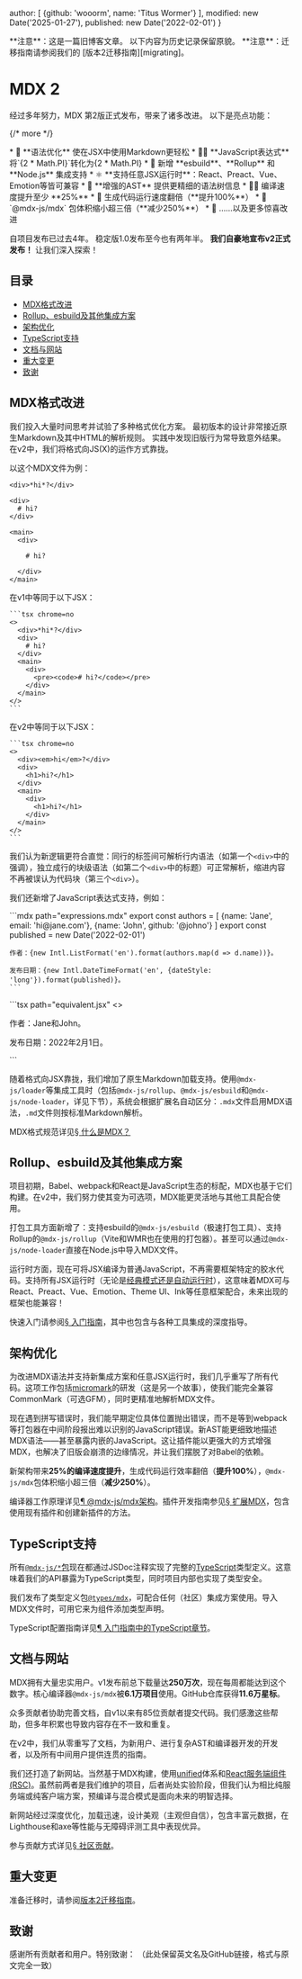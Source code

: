   author: [
    {github: 'wooorm', name: 'Titus Wormer'}
  ],
  modified: new Date('2025-01-27'),
  published: new Date('2022-02-01')
}

<Note type="legacy">
  **注意**：这是一篇旧博客文章。
  以下内容为历史记录保留原貌。
</Note>

<Note type="info">
  **注意**：迁移指南请参阅我们的
  [版本2迁移指南][migrating]。
</Note>

# MDX 2

经过多年努力，MDX 第2版正式发布，带来了诸多改进。
以下是亮点功能：

{/* more */}

<div className="emoji-list">
  * 📝 **语法优化** 使在JSX中使用Markdown更轻松
  * 🧑‍💻 **JavaScript表达式** 将`{2 * Math.PI}`转化为{2 * Math.PI}
  * 🔌 新增 **esbuild**、**Rollup** 和 **Node.js** 集成支持
  * ⚛️ **支持任意JSX运行时**：React、Preact、Vue、Emotion等皆可兼容
  * 🌳 **增强的AST** 提供更精细的语法树信息
  * 🏃‍♀️ 编译速度提升至少 **25%**
  * 🚴 生成代码运行速度翻倍（**提升100%**）
  * 🚄 `@mdx-js/mdx` 包体积缩小超三倍（**减少250%**）
  * 🧵 ……以及更多惊喜改进
</div>

自项目发布已过去4年。
稳定版1.0发布至今也有两年半。
**我们自豪地宣布v2正式发布！**
让我们深入探索！

## 目录

* [MDX格式改进](#improvements-to-the-mdx-format)
* [Rollup、esbuild及其他集成方案](#rollup-esbuild-and-other-integrations)
* [架构优化](#architectural-improvements)
* [TypeScript支持](#typescript)
* [文档与网站](#docs--site)
* [重大变更](#breaking-changes)
* [致谢](#thanks)

## MDX格式改进

我们投入大量时间思考并试验了多种格式优化方案。
最初版本的设计非常接近原生Markdown及其中HTML的解析规则。
实践中发现旧版行为常导致意外结果。
在v2中，我们将格式向JS(X)的运作方式靠拢。

以这个MDX文件为例：

```mdx chrome=no
<div>*hi*?</div>

<div>
  # hi?
</div>

<main>
  <div>

    # hi?

  </div>
</main>
```

<div className="big-columns">
  <div>
    在v1中等同于以下JSX：

    ```tsx chrome=no
    <>
      <div>*hi*?</div>
      <div>
        # hi?
      </div>
      <main>
        <div>
          <pre><code># hi?</code></pre>
        </div>
      </main>
    </>
    ```
  </div>

  <div>
    在v2中等同于以下JSX：

    ```tsx chrome=no
    <>
      <div><em>hi</em>?</div>
      <div>
        <h1>hi?</h1>
      </div>
      <main>
        <div>
          <h1>hi?</h1>
        </div>
      </main>
    </>
    ```
  </div>
</div>

我们认为新逻辑更符合直觉：同行的标签间可解析行内语法（如第一个`<div>`中的强调），独立成行的块级语法（如第二个`<div>`中的标题）可正常解析，缩进内容不再被误认为代码块（第三个`<div>`）。

我们还新增了JavaScript表达式支持，例如：

<div className="big-columns">
  <div>
    ```mdx path="expressions.mdx"
    export const authors = [
      {name: 'Jane', email: 'hi@jane.com'},
      {name: 'John', github: '@johno'}
    ]
    export const published = new Date('2022-02-01')

    作者：{new Intl.ListFormat('en').format(authors.map(d => d.name))}。

    发布日期：{new Intl.DateTimeFormat('en', {dateStyle: 'long'}).format(published)}。
    ```
  </div>

  <div>
    ```tsx path="equivalent.jsx"
    <>
      <p>作者：Jane和John。</p>
      <p>发布日期：2022年2月1日。</p>
    </>
    ```
  </div>
</div>

随着格式向JSX靠拢，我们增加了原生Markdown加载支持。使用`@mdx-js/loader`等集成工具时（包括`@mdx-js/rollup`、`@mdx-js/esbuild`和`@mdx-js/node-loader`，详见下节），系统会根据扩展名自动区分：`.mdx`文件启用MDX语法，`.md`文件则按标准Markdown解析。

MDX格式规范详见[§ 什么是MDX？][what]

## Rollup、esbuild及其他集成方案

项目初期，Babel、webpack和React是JavaScript生态的标配，MDX也基于它们构建。在v2中，我们努力使其变为可选项，MDX能更灵活地与其他工具配合使用。

打包工具方面新增了：支持esbuild的`@mdx-js/esbuild`（极速打包工具）、支持Rollup的`@mdx-js/rollup`（Vite和WMR也在使用的打包器）。甚至可以通过`@mdx-js/node-loader`直接在Node.js中导入MDX文件。

运行时方面，现在可将JSX编译为普通JavaScript，不再需要框架特定的胶水代码。支持所有JSX运行时（无论是[经典模式还是自动运行时][jsx-runtime]），这意味着MDX可与React、Preact、Vue、Emotion、Theme UI、Ink等任意框架配合，未来出现的框架也能兼容！

快速入门请参阅[§ 入门指南][getting-started]，其中也包含与各种工具集成的深度指导。

## 架构优化

为改进MDX语法并支持新集成方案和任意JSX运行时，我们几乎重写了所有代码。这项工作包括[micromark][]的研发（这是另一个故事），使我们能完全兼容CommonMark（可选GFM），同时更精准地解析MDX文件。

现在遇到拼写错误时，我们能早期定位具体位置抛出错误，而不是等到webpack等打包器在中间阶段报出难以识别的JavaScript错误。新AST能更细致地描述MDX语法——甚至暴露内嵌的JavaScript。这让插件能以更强大的方式增强MDX，也解决了旧版会崩溃的边缘情况，并让我们摆脱了对Babel的依赖。

新架构带来**25%的编译速度提升**，生成代码运行效率翻倍（**提升100%**），`@mdx-js/mdx`包体积缩小超三倍（**减少250%**）。

编译器工作原理详见[¶ @mdx-js/mdx架构][architecture]。插件开发指南参见[§ 扩展MDX][extending]，包含使用现有插件和创建新插件的方法。

## TypeScript支持

所有[`@mdx-js/*`包][packages]现在都通过JSDoc注释实现了完整的[TypeScript][]类型定义。这意味着我们的API暴露为TypeScript类型，同时项目内部也实现了类型安全。

我们发布了类型定义包[`@types/mdx`][types-mdx]，可配合任何（社区）集成方案使用。导入MDX文件时，可用它来为组件添加类型声明。

TypeScript配置指南详见[¶ 入门指南中的TypeScript章节][ts]。

## 文档与网站

MDX拥有大量忠实用户。v1发布前总下载量达**250万次**，现在每周都能达到这个数字。核心编译器`@mdx-js/mdx`被**6.1万项目**使用。GitHub仓库获得**11.6万星标**。

众多贡献者协助完善文档，自v1以来有85位贡献者提交代码。我们感激这些帮助，但多年积累也导致内容存在不一致和重复。

在v2中，我们从零重写了文档，为新用户、进行复杂AST和编译器开发的开发者，以及所有中间用户提供连贯的指南。

我们还打造了新网站。当然基于MDX构建，使用[unified][]体系和[React服务端组件(RSC)][rsc]。虽然前两者是我们维护的项目，后者尚处实验阶段，但我们认为相比纯服务端或纯客户端方案，预编译与混合模式是面向未来的明智选择。

新网站经过深度优化，加载迅速，设计美观（主观但自信），包含丰富元数据，在Lighthouse和axe等性能与无障碍评测工具中表现优异。

参与贡献方式详见[§ 社区贡献][contribute]。

## 重大变更

准备迁移时，请参阅[版本2迁移指南][migrating]。

## 致谢

感谢所有贡献者和用户。特别致谢：
（此处保留英文名及GitHub链接，格式与原文完全一致）

[architecture]: /packages/mdx/#architecture

[contribute]: /community/contribute/

[extending]: /docs/extending-mdx/

[getting-started]: /docs/getting-started/

[jsx-runtime]: https://reactjs.org/blog/2020/09/22/introducing-the-new-jsx-transform.html

[micromark]: https://github.com/micromark/micromark

[migrating]: /migrating/v2/

[packages]: /packages/

[rsc]: https://reactjs.org/blog/2020/12/21/data-fetching-with-react-server-components.html

[ts]: /docs/getting-started/#types

[types-mdx]: https://github.com/DefinitelyTyped/DefinitelyTyped/tree/HEAD/types/mdx

[typescript]: https://www.typescriptlang.org

[unified]: https://unifiedjs.com

[what]: /docs/what-is-mdx/